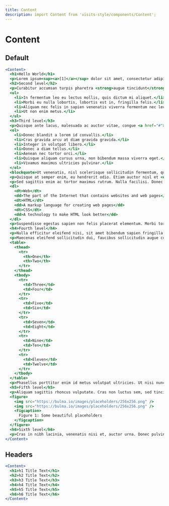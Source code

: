 ```yaml
---
title: Content
description: import Content from 'visits-style/components/Content';
---
```


# Content


## Default

```jsx live
<Content>
  <h1>Hello World</h1>
  <p>Lorem ipsum<sup><a>[1]</a></sup> dolor sit amet, consectetur adipiscing elit. Nulla accumsan, metus ultrices eleifend gravida, nulla nunc varius lectus, nec rutrum justo nibh eu lectus. Ut vulputate semper dui. Fusce erat odio, sollicitudin vel erat vel, interdum mattis neque. Sub<sub>script</sub> works as well!</p>
  <h2>Second level</h2>
  <p>Curabitur accumsan turpis pharetra <strong>augue tincidunt</strong> blandit. Quisque condimentum maximus mi, sit amet commodo arcu rutrum id. Proin pretium urna vel cursus venenatis. Suspendisse potenti. Etiam mattis sem rhoncus lacus dapibus facilisis. Donec at dignissim dui. Ut et neque nisl.</p>
  <ul>
    <li>In fermentum leo eu lectus mollis, quis dictum mi aliquet.</li>
    <li>Morbi eu nulla lobortis, lobortis est in, fringilla felis.</li>
    <li>Aliquam nec felis in sapien venenatis viverra fermentum nec lectus.</li>
    <li>Ut non enim metus.</li>
  </ul>
  <h3>Third level</h3>
  <p>Quisque ante lacus, malesuada ac auctor vitae, congue <a href="#">non ante</a>. Phasellus lacus ex, semper ac tortor nec, fringilla condimentum orci. Fusce eu rutrum tellus.</p>
  <ol>
    <li>Donec blandit a lorem id convallis.</li>
    <li>Cras gravida arcu at diam gravida gravida.</li>
    <li>Integer in volutpat libero.</li>
    <li>Donec a diam tellus.</li>
    <li>Aenean nec tortor orci.</li>
    <li>Quisque aliquam cursus urna, non bibendum massa viverra eget.</li>
    <li>Vivamus maximus ultricies pulvinar.</li>
  </ol>
  <blockquote>Ut venenatis, nisl scelerisque sollicitudin fermentum, quam libero hendrerit ipsum, ut blandit est tellus sit amet turpis.</blockquote>
  <p>Quisque at semper enim, eu hendrerit odio. Etiam auctor nisl et <em>justo sodales</em> elementum. Maecenas ultrices lacus quis neque consectetur, et lobortis nisi molestie.</p>
  <p>Sed sagittis enim ac tortor maximus rutrum. Nulla facilisi. Donec mattis vulputate risus in luctus. Maecenas vestibulum interdum commodo.</p>
  <dl>
    <dt>Web</dt>
    <dd>The part of the Internet that contains websites and web pages</dd>
    <dt>HTML</dt>
    <dd>A markup language for creating web pages</dd>
    <dt>CSS</dt>
    <dd>A technology to make HTML look better</dd>
  </dl>
  <p>Suspendisse egestas sapien non felis placerat elementum. Morbi tortor nisl, suscipit sed mi sit amet, mollis malesuada nulla. Nulla facilisi. Nullam ac erat ante.</p>
  <h4>Fourth level</h4>
  <p>Nulla efficitur eleifend nisi, sit amet bibendum sapien fringilla ac. Mauris euismod metus a tellus laoreet, at elementum ex efficitur.</p>
  <p>Maecenas eleifend sollicitudin dui, faucibus sollicitudin augue cursus non. Ut finibus eleifend arcu ut vehicula. Mauris eu est maximus est porta condimentum in eu justo. Nulla id iaculis sapien.</p>
  <table>
    <thead>
      <tr>
        <th>One</th>
        <th>Two</th>
      </tr>
    </thead>
    <tbody>
      <tr>
        <td>Three</td>
        <td>Four</td>
      </tr>
      <tr>
        <td>Five</td>
        <td>Six</td>
      </tr>
      <tr>
        <td>Seven</td>
        <td>Eight</td>
      </tr>
      <tr>
        <td>Nine</td>
        <td>Ten</td>
      </tr>
      <tr>
        <td>Eleven</td>
        <td>Twelve</td>
      </tr>
    </tbody>
  </table>
  <p>Phasellus porttitor enim id metus volutpat ultricies. Ut nisi nunc, blandit sed dapibus at, vestibulum in felis. Etiam iaculis lorem ac nibh bibendum rhoncus. Nam interdum efficitur ligula sit amet ullamcorper. Etiam tristique, leo vitae porta faucibus, mi lacus laoreet metus, at cursus leo est vel tellus. Sed ac posuere est. Nunc ultricies nunc neque, vitae ultricies ex sodales quis. Aliquam eu nibh in libero accumsan pulvinar. Nullam nec nisl placerat, pretium metus vel, euismod ipsum. Proin tempor cursus nisl vel condimentum. Nam pharetra varius metus non pellentesque.</p>
  <h5>Fifth level</h5>
  <p>Aliquam sagittis rhoncus vulputate. Cras non luctus sem, sed tincidunt ligula. Vestibulum at nunc elit. Praesent aliquet ligula mi, in luctus elit volutpat porta. Phasellus molestie diam vel nisi sodales, a eleifend augue laoreet. Sed nec eleifend justo. Nam et sollicitudin odio.</p>
  <figure>
    <img src="https://bulma.io/images/placeholders/256x256.png" />
    <img src="https://bulma.io/images/placeholders/256x256.png" />
    <figcaption>
      Figure 1: Some beautiful placeholders
    </figcaption>
  </figure>
  <h6>Sixth level</h6>
  <p>Cras in nibh lacinia, venenatis nisi et, auctor urna. Donec pulvinar lacus sed diam dignissim, ut eleifend eros accumsan. Phasellus non tortor eros. Ut sed rutrum lacus. Etiam purus nunc, scelerisque quis enim vitae, malesuada ultrices turpis. Nunc vitae maximus purus, nec consectetur dui. Suspendisse euismod, elit vel rutrum commodo, ipsum tortor maximus dui, sed varius sapien odio vitae est. Etiam at cursus metus.</p>
</Content>
```

## Headers

```jsx live
<Content>
  <h1>h1 Title Text</h1>
  <h2>h2 Title Text</h2>
  <h3>h3 Title Text</h3>
  <h4>h4 Title Text</h4>
  <h5>h5 Title Text</h5>
  <h6>h6 Title Text</h6>
</Content>
```

